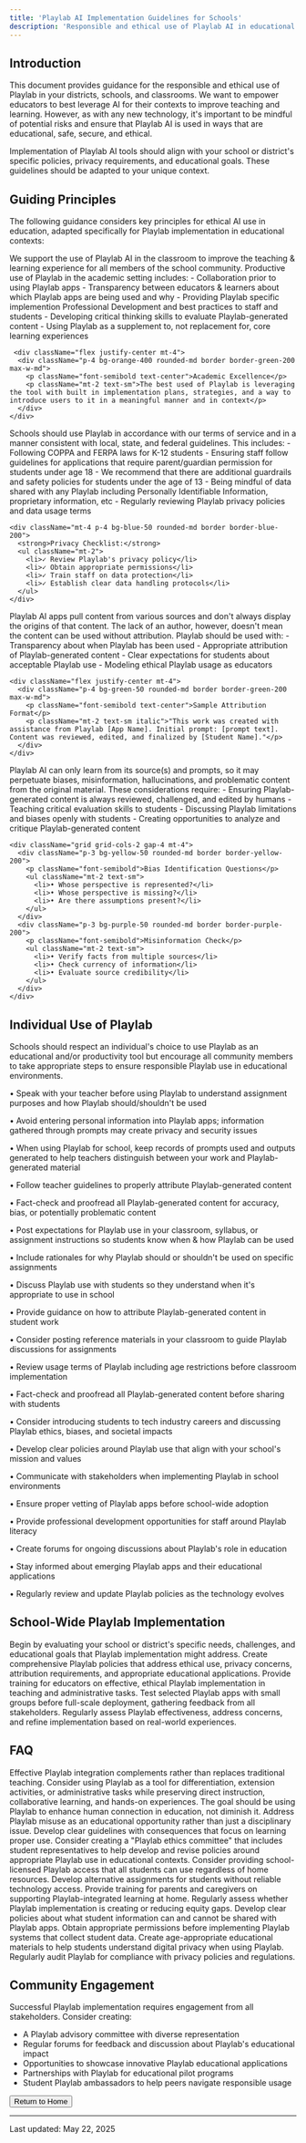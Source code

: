```yaml
---
title: 'Playlab AI Implementation Guidelines for Schools'
description: 'Responsible and ethical use of Playlab AI in educational settings'
---
```


## <Icon icon="bell-on" size="24" className="inline-block align-text-bottom" /> Introduction

This document provides guidance for the responsible and ethical use of Playlab in your districts, schools, and classrooms. We want to empower educators to best leverage AI for their contexts to improve teaching and learning. However, as with any new technology, it's important to be mindful of potential risks and ensure that Playlab AI is used in ways that are educational, safe, secure, and ethical.

<Warning>
  Implementation of Playlab AI tools should align with your school or district's specific policies, privacy requirements, and educational goals. These guidelines should be adapted to your unique context. 
</Warning>

## <Icon icon="lightbulb" size="24" className="inline-block align-text-bottom" /> Guiding Principles

The following guidance considers key principles for ethical AI use in education, adapted specifically for Playlab implementation in educational contexts:

<Tabs>
  <Tab title="Academic Excellence">
    We support the use of Playlab AI in the classroom to improve the teaching & learning experience for all members of the school community. Productive use of Playlab in the academic setting includes:
    - Collaboration prior to using Playlab apps
    - Transparency between educators & learners about which Playlab apps are being used and why
    - Providing Playlab specific implemention Professional Development and best practices to staff and students
    - Developing critical thinking skills to evaluate Playlab-generated content
    - Using Playlab as a supplement to, not replacement for, core learning experiences

     <div className="flex justify-center mt-4">
      <div className="p-4 bg-orange-400 rounded-md border border-green-200 max-w-md">
        <p className="font-semibold text-center">Academic Excellence</p>
        <p className="mt-2 text-sm">The best used of Playlab is leveraging the tool with built in implementation plans, strategies, and a way to introduce users to it in a meaningful manner and in context</p>
      </div>
    </div>

   
  </Tab>
  
  <Tab title="Cybersecurity & Privacy">
    Schools should use Playlab in accordance with our terms of service and in a manner consistent with local, state, and federal guidelines. This includes:
    - Following COPPA and FERPA laws for K-12 students
    - Ensuring staff follow guidelines for applications that require parent/guardian permission for students under age 18
    - We recommend that there are additional guardrails and safety policies for students under the age of 13
    - Being mindful of data shared with any Playlab including Personally Identifiable Information, proprietary information, etc
    - Regularly reviewing Playlab privacy policies and data usage terms
    
    <div className="mt-4 p-4 bg-blue-50 rounded-md border border-blue-200">
      <strong>Privacy Checklist:</strong>
      <ul className="mt-2">
        <li>✓ Review Playlab's privacy policy</li>
        <li>✓ Obtain appropriate permissions</li>
        <li>✓ Train staff on data protection</li>
        <li>✓ Establish clear data handling protocols</li>
      </ul>
    </div>
  </Tab>
  
  <Tab title="Ethical Use">
    Playlab AI apps pull content from various sources and don't always display the origins of that content. The lack of an author, however, doesn't mean the content can be used without attribution. Playlab should be used with:
    - Transparency about when Playlab has been used
    - Appropriate attribution of Playlab-generated content
    - Clear expectations for students about acceptable Playlab use
    - Modeling ethical Playlab usage as educators
    
    <div className="flex justify-center mt-4">
      <div className="p-4 bg-green-50 rounded-md border border-green-200 max-w-md">
        <p className="font-semibold text-center">Sample Attribution Format</p>
        <p className="mt-2 text-sm italic">"This work was created with assistance from Playlab [App Name]. Initial prompt: [prompt text]. Content was reviewed, edited, and finalized by [Student Name]."</p>
      </div>
    </div>
  </Tab>
  
  <Tab title="Addressing Biases">
    Playlab AI can only learn from its source(s) and prompts, so it may perpetuate biases, misinformation, hallucinations, and problematic content from the original material. These considerations require:
    - Ensuring Playlab-generated content is always reviewed, challenged, and edited by humans
    - Teaching critical evaluation skills to students
    - Discussing Playlab limitations and biases openly with students
    - Creating opportunities to analyze and critique Playlab-generated content
    
    <div className="grid grid-cols-2 gap-4 mt-4">
      <div className="p-3 bg-yellow-50 rounded-md border border-yellow-200">
        <p className="font-semibold">Bias Identification Questions</p>
        <ul className="mt-2 text-sm">
          <li>• Whose perspective is represented?</li>
          <li>• Whose perspective is missing?</li>
          <li>• Are there assumptions present?</li>
        </ul>
      </div>
      <div className="p-3 bg-purple-50 rounded-md border border-purple-200">
        <p className="font-semibold">Misinformation Check</p>
        <ul className="mt-2 text-sm">
          <li>• Verify facts from multiple sources</li>
          <li>• Check currency of information</li>
          <li>• Evaluate source credibility</li>
        </ul>
      </div>
    </div>
  </Tab>
</Tabs>

## <Icon icon="user" size="24" className="inline-block align-text-bottom" /> Individual Use of Playlab

Schools should respect an individual's choice to use Playlab as an educational and/or productivity tool but encourage all community members to take appropriate steps to ensure responsible Playlab use in educational environments.

<CardGroup cols={1}>
  <Card title="As a Learner" icon="child">
    <p>• Speak with your teacher before using Playlab to understand assignment purposes and how Playlab should/shouldn't be used</p>
    <p>• Avoid entering personal information into Playlab apps; information gathered through prompts may create privacy and security issues</p>
    <p>• When using Playlab for school, keep records of prompts used and outputs generated to help teachers distinguish between your work and Playlab-generated material</p>
    <p>• Follow teacher guidelines to properly attribute Playlab-generated content</p>
    <p>• Fact-check and proofread all Playlab-generated content for accuracy, bias, or potentially problematic content</p>
  </Card>

  <Card title="As a Teacher" icon="chalkboard-user">
    <p>• Post expectations for Playlab use in your classroom, syllabus, or assignment instructions so students know when & how Playlab can be used</p>
    <p>• Include rationales for why Playlab should or shouldn't be used on specific assignments</p>
    <p>• Discuss Playlab use with students so they understand when it's appropriate to use in school</p>
    <p>• Provide guidance on how to attribute Playlab-generated content in student work</p>
    <p>• Consider posting reference materials in your classroom to guide Playlab discussions for assignments</p>
    <p>• Review usage terms of Playlab including age restrictions before classroom implementation</p>
    <p>• Fact-check and proofread all Playlab-generated content before sharing with students</p>
    <p>• Consider introducing students to tech industry careers and discussing Playlab ethics, biases, and societal impacts</p>
  </Card>

  <Card title="As a School Administrator" icon="building-columns">
    <p>• Develop clear policies around Playlab use that align with your school's mission and values</p>
    <p>• Communicate with stakeholders when implementing Playlab in school environments</p>
    <p>• Ensure proper vetting of Playlab apps before school-wide adoption</p>
    <p>• Provide professional development opportunities for staff around Playlab literacy</p>
    <p>• Create forums for ongoing discussions about Playlab's role in education</p>
    <p>• Stay informed about emerging Playlab apps and their educational applications</p>
    <p>• Regularly review and update Playlab policies as the technology evolves</p>
  </Card>
</CardGroup>

## <Icon icon="list-check" size="24" className="inline-block align-text-bottom" /> School-Wide Playlab Implementation

<Steps>
  <Step title="Assessment of Needs and Goals">
    Begin by evaluating your school or district's specific needs, challenges, and educational goals that Playlab implementation might address. 
  </Step>
  <Step title="Policy Development">
    Create comprehensive Playlab policies that address ethical use, privacy concerns, attribution requirements, and appropriate educational applications.
  </Step>
  <Step title="Professional Development">
    Provide training for educators on effective, ethical Playlab implementation in teaching and administrative tasks.
  </Step>
  <Step title="Pilot Implementation">
    Test selected Playlab apps with small groups before full-scale deployment, gathering feedback from all stakeholders.
  </Step>
  <Step title="Evaluation and Refinement">
    Regularly assess Playlab effectiveness, address concerns, and refine implementation based on real-world experiences.
  </Step>
</Steps>

## <Icon icon="circle-question" size="24" className="inline-block align-text-bottom" /> FAQ

<Accordion title="How can we balance Playlab use with traditional learning methods?">
  Effective Playlab integration complements rather than replaces traditional teaching. Consider using Playlab as a tool for differentiation, extension activities, or administrative tasks while preserving direct instruction, collaborative learning, and hands-on experiences. The goal should be using Playlab to enhance human connection in education, not diminish it.
</Accordion>

<Accordion title="What should we do if students misuse Playlab apps?">
  Address Playlab misuse as an educational opportunity rather than just a disciplinary issue. Develop clear guidelines with consequences that focus on learning proper use. Consider creating a "Playlab ethics committee" that includes student representatives to help develop and revise policies around appropriate Playlab use in educational contexts.
</Accordion>

<Accordion title="How do we ensure equitable access to Playlab?">
  Consider providing school-licensed Playlab access that all students can use regardless of home resources. Develop alternative assignments for students without reliable technology access. Provide training for parents and caregivers on supporting Playlab-integrated learning at home. Regularly assess whether Playlab implementation is creating or reducing equity gaps.
</Accordion>

<Accordion title="How should we handle student privacy concerns with Playlab?">
  Develop clear policies about what student information can and cannot be shared with Playlab apps. Obtain appropriate permissions before implementing Playlab systems that collect student data. Create age-appropriate educational materials to help students understand digital privacy when using Playlab. Regularly audit Playlab for compliance with privacy policies and regulations.
</Accordion>

## <Icon icon="bullhorn" size="24" className="inline-block align-text-bottom" /> Community Engagement

<Info>
  Successful Playlab implementation requires engagement from all stakeholders. Consider creating:
  
  - A Playlab advisory committee with diverse representation
  - Regular forums for feedback and discussion about Playlab's educational impact
  - Opportunities to showcase innovative Playlab educational applications
  - Partnerships with Playlab for educational pilot programs
  - Student Playlab ambassadors to help peers navigate responsible usage
</Info>

<div className="mt-8">
  <Button href="../index">Return to Home</Button>
</div>

---
Last updated: May 22, 2025